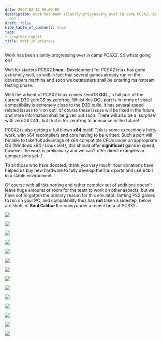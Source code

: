 ```yaml
---
date: 2007-02-11 00:00:00
description: Work has been silently progressing over in camp PCSX2. So whats going
  on?
draft: false
hide_table_of_contents: true
tags:
- progress-report
title: Work in progress
---
```


Work has been silently progressing over in camp PCSX2. So whats going
on?

<!-- truncate -->

Well for starters PCSX2 **linux** . Development for PCSX2 linux has gone
extremely well, so well in fact that several games already run on the
developers machine and soon we betatesters shall be entering mainstream
testing phase.

With the advent of PCSX2 linux comes zeroGS **OGL** , a full port of the
current D3D zeroGS by zerofrog. Whilst this OGL port is in terms of
visual compatibility is extremely close to the D3D build, it has several
speed related issues to 'iron out', of course these issues will be fixed
in the future, and more information shall be given out soon. There will
also be a 'surprise' with zeroGS OGL, but that is for zerofrog to
announce in the future!

PCSX2 is also getting a full blown **x64** build! This is some
exceedingly hefty work, with x64 recompilers and core having to be
written. Such a port will be able to take full advantage of x64
compatible CPUs under an appropriate OS (Windows x64 / Linux x64), this
should offer **significant** gains in speed, however the work is
preliminary and we can't offer direct examples or comparisons yet..!

To all those who have donated, thank you very much! Your donations have
helped us buy new hardware to fully develop the linux ports and use
64bit in a stable environment.

Of course with all this porting and rather complex set of additions
doesn't leave huge amounts of room for the team to work on other
aspects, but we have not forgotten the primary reason for this emulator. Getting PS2 games to run on your PC, and compatibility thus has
**not** taken a sidestep, below are shots of **Soul Calibur II** running under a recent beta of PCSX2:


![](img/scII_01.jpg)

![](img/scII_02.webp)

![](img/scII_03.jpg)

![](img/scII_04.jpg)

![](img/scII_05.jpg)

![](img/scII_06.jpg)

![](img/scII_07.webp)

![](img/scII_08.webp)

![](img/scII_09.webp)

![](img/scII_10.webp)

![](img/scII_11.webp)

![](img/scII_12.webp)

![](img/scII_13.webp)

![](img/scII_14.webp)
